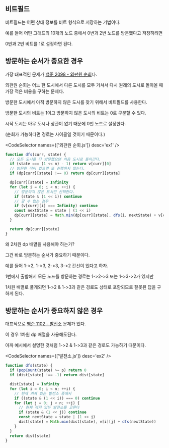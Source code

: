 
## 비트필드

비트필드는 어떤 상태 정보를 비트 형식으로 저장하는 기법이다.

예를 들어 어떤 그래프의 10개의 노드 중에서 0번과 2번 노드를 방문했다고 저장하려면

0번과 2번 비트를 1로 설정하면 된다.

## 방문하는 순서가 중요한 경우

가장 대표적인 문제가 [백준 2098 - 외판원 순회](https://www.acmicpc.net/problem/2098)다.

외판원 순회는 어느 한 도시에서 다른 도시를 모두 거쳐서 다시 원래의 도시로 돌아올 때 가장 적은 비용을 구하는 문제다.

방문한 도시에서 아직 방문하지 않은 도시를 찾기 위해서 비트필드를 사용한다.

방문한 도시의 비트는 1이고 방문하지 않은 도시의 비트는 0로 구분할 수 있다.

시작 도시는 아무 도시나 상관이 없기 때문에 0번 노드로 설정한다.

(순회가 가능하다면 경로는 사이클일 것이기 때문이다.)

<CodeSelector names={['외판원 순회.js']} desc='ex1' />

```js
function dfs(curr, state) {
  // 모든 도시를 다 방문했으면 처음 도시로 돌아간다.
  if (state === (1 << n) - 1) return v[curr][0]
  // 방문한 적이 있으면 또 진행하지 않는다.
  if (dp[curr][state] !== 0) return dp[curr][state]

  dp[curr][state] = Infinity
  for (let i = 0; i < n; ++i) {
    // 방문하지 않은 도시만 선택한다.
    if (state & (1 << i)) continue
    // 갈 수 없는 경우
    if (v[curr][i] === Infinity) continue
    const nextState = state | (1 << i)
    dp[curr][state] = Math.min(dp[curr][state], dfs(i, nextState) + v[curr][i])
  }

  return dp[curr][state]
}
```

왜 2차원 dp 배열을 사용해야 하는가?

그건 바로 방문하는 순서가 중요하기 때문이다.

예를 들어 1->2, 1->3, 2->3, 3->2 간선이 있다고 하자.

1번에서 출발해서 모든 노드를 방문하는 경로는 1->2->3 또는 1->3->2가 있지만

1차원 배열로 풀게되면 1->2 & 1->3과 같은 경로도 상태로 포함되므로 잘못된 답을 구하게 된다.

## 방문하는 순서가 중요하지 않은 경우

대표적으로 [백준 1102 - 발전소](https://www.acmicpc.net/problem/1102) 문제가 있다.

이 경우 1차원 dp 배열을 사용해도된다.

아까 예시에서 설명한 것처럼 1->2 & 1->3과 같은 경로도 가능하기 때문이다.

<CodeSelector names={['발전소.js']} desc='ex2' />

```js
function dfs(state) {
  if (popCount(state) >= p) return 0
  if (dist[state] !== -1) return dist[state]

  dist[state] = Infinity
  for (let i = 0; i < n; ++i) {
    // 현재 켜져 있는 발전소 중에서
    if ((state & (1 << i)) === 0) continue
    for (let j = 0; j < n; ++j) {
      // 현재 꺼져 있는 발전소를 고른다
      if (state & (1 << j)) continue
      const nextState = state | (1 << j)
      dist[state] = Math.min(dist[state], v[i][j] + dfs(nextState))
    }
  }
  return dist[state]
}
```
